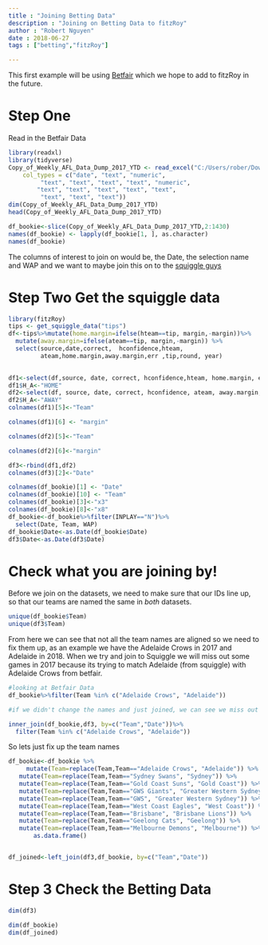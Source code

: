 ```yaml
---
title : "Joining Betting Data"
description : "Joining on Betting Data to fitzRoy"
author : "Robert Nguyen"
date : 2018-06-27
tags : ["betting","fitzRoy"]

---
```



This first example will be using [Betfair](https://www.betfair.com.au/hub/tools/betting-tools/betfair-data/) which we hope to add to fitzRoy in the future. 

# Step One

Read in the Betfair Data


```r
library(readxl)
library(tidyverse)
Copy_of_Weekly_AFL_Data_Dump_2017_YTD <- read_excel("C:/Users/rober/Downloads/Copy-of-Weekly-AFL-Data-Dump-2017-YTD.xlsx", 
    col_types = c("date", "text", "numeric", 
         "text", "text", "text", "text", "numeric", 
        "text", "text", "text", "text", "text", 
         "text", "text", "text"))
dim(Copy_of_Weekly_AFL_Data_Dump_2017_YTD)
head(Copy_of_Weekly_AFL_Data_Dump_2017_YTD)

df_bookie<-slice(Copy_of_Weekly_AFL_Data_Dump_2017_YTD,2:1430)
names(df_bookie) <- lapply(df_bookie[1, ], as.character)
names(df_bookie)

```

The columns of interest to join on would be, the Date, the selection name and WAP and we want to maybe join this on to the  [squiggle guys](http://squiggle.com.au)

# Step Two Get the squiggle data

```r
library(fitzRoy)
tips <- get_squiggle_data("tips")
df<-tips%>%mutate(home.margin=ifelse(hteam==tip, margin,-margin))%>%
  mutate(away.margin=ifelse(ateam==tip, margin,-margin)) %>%
  select(source,date,correct,  hconfidence,hteam,
         ateam,home.margin,away.margin,err ,tip,round, year)
 

df1<-select(df,source, date, correct, hconfidence,hteam, home.margin, err, tip, round, year )
df1$H_A<-"HOME"
df2<-select(df, source, date, correct, hconfidence, ateam, away.margin, err, tip, round, year)
df2$H_A<-"AWAY"
colnames(df1)[5]<-"Team"

colnames(df1)[6] <- "margin"

colnames(df2)[5]<-"Team"

colnames(df2)[6]<-"margin"

df3<-rbind(df1,df2)
colnames(df3)[2]<-"Date"

colnames(df_bookie)[1] <- "Date"
colnames(df_bookie)[10] <- "Team"
colnames(df_bookie)[3]<-"x3"
colnames(df_bookie)[8]<-"x8"
df_bookie<-df_bookie%>%filter(INPLAY=="N")%>%
  select(Date, Team, WAP)
df_bookie$Date<-as.Date(df_bookie$Date)
df3$Date<-as.Date(df3$Date)

```
# Check what you are joining by!

Before we join on the datasets, we need to make sure that our IDs line up, so that our teams are named the same in *both* datasets. 



```r
unique(df_bookie$Team)
unique(df3$Team)

```


From here we can see that not all the team names are aligned so we need to fix them up, as an example we have the Adelaide Crows in 2017 and Adelaide in 2018. When we try and join to Squiggle we will miss out some games in 2017 because its trying to match Adelaide (from squiggle) with Adelaide Crows from betfair. 

```r
#looking at Betfair Data
df_bookie%>%filter(Team %in% c("Adelaide Crows", "Adelaide"))

#if we didn't change the names and just joined, we can see we miss out on the 2017 adelaide Crows

inner_join(df_bookie,df3, by=c("Team","Date"))%>%
  filter(Team %in% c("Adelaide Crows", "Adelaide"))
```
So lets just fix up the team names



```r


df_bookie<-df_bookie %>%
     mutate(Team=replace(Team,Team=="Adelaide Crows", "Adelaide")) %>%
   mutate(Team=replace(Team,Team=="Sydney Swans", "Sydney")) %>%
   mutate(Team=replace(Team,Team=="Gold Coast Suns", "Gold Coast")) %>%
   mutate(Team=replace(Team,Team=="GWS Giants", "Greater Western Sydney")) %>%
   mutate(Team=replace(Team,Team=="GWS", "Greater Western Sydney")) %>%
   mutate(Team=replace(Team,Team=="West Coast Eagles", "West Coast")) %>%
   mutate(Team=replace(Team,Team=="Brisbane", "Brisbane Lions")) %>%
   mutate(Team=replace(Team,Team=="Geelong Cats", "Geelong")) %>%
   mutate(Team=replace(Team,Team=="Melbourne Demons", "Melbourne")) %>%
       as.data.frame()


df_joined<-left_join(df3,df_bookie, by=c("Team","Date"))

```

# Step 3 Check the Betting Data

```r
dim(df3)

dim(df_bookie)
dim(df_joined)

```


